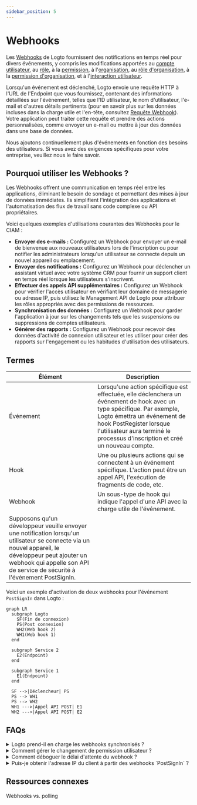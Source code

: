 ```yaml
---
sidebar_position: 5
---
```


# Webhooks

Les [Webhooks](https://auth.wiki/webhook) de Logto fournissent des notifications en temps réel pour divers événements, y compris les modifications apportées au [compte utilisateur](/user-management/user-data), au [rôle](/authorization/role-based-access-control#roles), à la [permission](/authorization/role-based-access-control#permissionsscopes), à l'[organisation](/organizations/organization-data), au [rôle d'organisation](/authorization/organization-template#organization-role), à la [permission d'organisation](/authorization/organization-template#organization-permission), et à l'[interaction utilisateur](/end-user-flows).

Lorsqu'un événement est déclenché, Logto envoie une requête HTTP à l'URL de l'Endpoint que vous fournissez, contenant des informations détaillées sur l'événement, telles que l'ID utilisateur, le nom d'utilisateur, l'e-mail et d'autres détails pertinents (pour en savoir plus sur les données incluses dans la charge utile et l'en-tête, consultez [Requête Webhook](/developers/webhooks/webhooks-request)). Votre application peut traiter cette requête et prendre des actions personnalisées, comme envoyer un e-mail ou mettre à jour des données dans une base de données.

Nous ajoutons continuellement plus d'événements en fonction des besoins des utilisateurs. Si vous avez des exigences spécifiques pour votre entreprise, veuillez nous le faire savoir.

## Pourquoi utiliser les Webhooks ?

Les Webhooks offrent une communication en temps réel entre les applications, éliminant le besoin de sondage et permettant des mises à jour de données immédiates. Ils simplifient l'intégration des applications et l'automatisation des flux de travail sans code complexe ou API propriétaires.

Voici quelques exemples d'utilisations courantes des Webhooks pour le CIAM :

- **Envoyer des e-mails :** Configurez un Webhook pour envoyer un e-mail de bienvenue aux nouveaux utilisateurs lors de l'inscription ou pour notifier les administrateurs lorsqu'un utilisateur se connecte depuis un nouvel appareil ou emplacement.
- **Envoyer des notifications :** Configurez un Webhook pour déclencher un assistant virtuel avec votre système CRM pour fournir un support client en temps réel lorsque les utilisateurs s'inscrivent.
- **Effectuer des appels API supplémentaires :** Configurez un Webhook pour vérifier l'accès utilisateur en vérifiant leur domaine de messagerie ou adresse IP, puis utilisez le Management API de Logto pour attribuer les rôles appropriés avec des permissions de ressources.
- **Synchronisation des données :** Configurez un Webhook pour garder l'application à jour sur les changements tels que les suspensions ou suppressions de comptes utilisateurs.
- **Générer des rapports :** Configurez un Webhook pour recevoir des données d'activité de connexion utilisateur et les utiliser pour créer des rapports sur l'engagement ou les habitudes d'utilisation des utilisateurs.

## Termes

| Élément                                                                                                                                                                                                                            | Description                                                                                                                                                                                                                                                      |
| ---------------------------------------------------------------------------------------------------------------------------------------------------------------------------------------------------------------------------------- | ---------------------------------------------------------------------------------------------------------------------------------------------------------------------------------------------------------------------------------------------------------------- |
| Événement                                                                                                                                                                                                                          | Lorsqu'une action spécifique est effectuée, elle déclenchera un événement de hook avec un type spécifique. Par exemple, Logto émettra un événement de hook PostRegister lorsque l'utilisateur aura terminé le processus d'inscription et créé un nouveau compte. |
| Hook                                                                                                                                                                                                                               | Une ou plusieurs actions qui se connectent à un événement spécifique. L'action peut être un appel API, l'exécution de fragments de code, etc.                                                                                                                    |
| Webhook                                                                                                                                                                                                                            | Un sous-type de hook qui indique l'appel d'une API avec la charge utile de l'événement.                                                                                                                                                                          |
| Supposons qu'un développeur veuille envoyer une notification lorsqu'un utilisateur se connecte via un nouvel appareil, le développeur peut ajouter un webhook qui appelle son API de service de sécurité à l'événement PostSignIn. |

Voici un exemple d'activation de deux webhooks pour l'événement `PostSignIn` dans Logto :

```mermaid
graph LR
  subgraph Logto
    SF(Fin de connexion)
    PS(Post connexion)
    WH2(Web hook 2)
    WH1(Web hook 1)
  end

  subgraph Service 2
    E2(Endpoint)
  end

  subgraph Service 1
    E1(Endpoint)
  end

  SF -->|Déclencheur| PS
  PS --> WH1
  PS --> WH2
  WH1 --->|Appel API POST| E1
  WH2 --->|Appel API POST| E2

```

## FAQs

<details>
<summary>Logto prend-il en charge les webhooks synchronisés ?</summary>

Bien que les webhooks synchronisés rendraient le flux de connexion utilisateur plus fluide, nous ne les prenons pas encore en charge (nous le ferons à l'avenir). Par conséquent, les scénarios qui reposent sur des webhooks synchronisés nécessitent actuellement tous des solutions de contournement différentes. Si vous avez des questions, n'hésitez pas à nous contacter.

</details>

<details>
<summary>Comment gérer le changement de permission utilisateur ?</summary>

Voir le guide [Gérer le changement de permission utilisateur](/authorization/role-based-access-control/protect-api-resources-with-rbac/#optional-handle-user-permission-change).

</details>

<details>
<summary>Comment déboguer le délai d'attente du webhook ?</summary>

Pour l'endpoint recevant les Webhooks, il doit renvoyer une réponse 2xx aussi rapidement que possible pour indiquer à Logto que le Webhook a été reçu avec succès. Étant donné que différents utilisateurs ont des logiques de traitement très différentes pour les Webhooks, des tâches excessivement complexes peuvent prendre plusieurs secondes, provoquant le délai d'attente du Webhook de Logto. La meilleure pratique consiste à maintenir votre propre file d'attente d'événements ; lors de la réception du Webhook de Logto, insérez l'événement dans la file d'attente et renvoyez une réponse 2xx à Logto. Ensuite, laissez votre propre travailleur traiter les tâches dans la file d'attente étape par étape. Si le travailleur rencontre une erreur, gérez-la sur votre propre serveur.

</details>

<details>
<summary>Puis-je obtenir l'adresse IP du client à partir des webhooks `PostSignIn` ?</summary>

Oui, vous pouvez obtenir l'adresse IP, les agents utilisateurs, etc., dans la charge utile du Webhook. Si vous avez besoin d'informations qui ne sont pas actuellement prises en charge, vous pouvez créer des demandes de fonctionnalités sur les issues GitHub, ou nous contacter.

</details>

## Ressources connexes

<Url href="https://blog.logto.io/webhooks-vs-polling">Webhooks vs. polling</Url>
